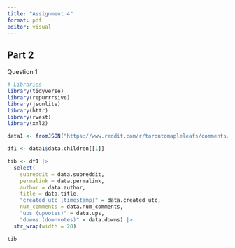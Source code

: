 ```yaml
---
title: "Assignment 4"
format: pdf
editor: visual
---
```


## Part 2

Question 1

```r
# Libraries
library(tidyverse)
library(repurrrsive)
library(jsonlite)
library(httr)
library(rvest)
library(xml2)
```

```r
data1 <- fromJSON("https://www.reddit.com/r/torontomapleleafs/comments/1kusd5v/does_florida_beating_the_absolute_wheels_off.json", flatten = T)

df1 <- data1$data.children[[1]]

tib <- df1 |>
  select(
    subreddit = data.subreddit,
    permalink = data.permalink,
    author = data.author,
    title = data.title,
    "created_utc (timestamp)" = data.created_utc,
    num_comments = data.num_comments,
    "ups (upvotes)" = data.ups,
    "downs (downvotes)" = data.downs) |>
  str_wrap(width = 20)

tib

```
